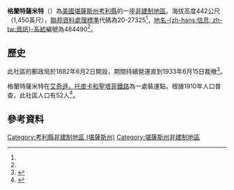 {{noteTA
|1=zh-hans:县;zh-hk:縣;zh-tw:郡;
}}
{{Infobox settlement
|official_name = 格蘭特薩米特
|native_name = Grand Summit
|settlement_type = [[非建制地區|非建制地區]] 
|nickname = 
|motto =
|pushpin_map=USA Kansas
|coordinates_region = US-KS
|subdivision_type = [[世界政區索引|國家]]
|subdivision_name = [[美国|美国]]
|subdivision_type1 = [[美國行政區劃|州]]
|subdivision_name1 = [[堪薩斯州|堪薩斯州]]
|subdivision_type2 = [[堪薩斯州行政區劃|縣]]
|subdivision_name2 = [[考利縣_(堪薩斯州)|考利縣]]
|unit_pref  =  
|population_as_of = 
|population_footnotes = 
|population_total = 
|population_density_km2 = 
|timezone = [[北美中部时区|CST]]
|utc_offset = -6
|timezone_DST = CDT
|utc_offset_DST = -5
|elevation_footnotes = 
|elevation_m = 442
|elevation_ft = 1450
|latd = 37|latm = 22|lats = 05|latNS = N
|longd = 96|longm = 32|longs = 48|longEW = W
|coordinates_display=%
|area_code = [[電話區號620|620]]
|blank_name = [[聯邦資料處理標準|FIPS代碼]]
|blank_info = 20-27325<ref name="gnis"/>
|blank1_name = [[地名信息系统|GNIS編號]]
|blank1_info = 484490<ref name=gnis>{{GNIS|484490|name=Grand Summit, Kansas}}</ref>
|website = 
}}

'''格蘭特薩米特'''（{{lang|en|'''Grand Summit'''}}）為[[美國|美國]][[堪薩斯州|堪薩斯州]][[考利縣_(堪薩斯州)|考利縣]]的一座[[非建制地區|非建制地區]]。海拔高度442公尺（1,450英尺），[[聯邦資料處理標準|聯邦資料處理標準]]代碼為20-27325<ref name="gnis"/>，[[地名信息系统|地名-{zh-hans:信息; zh-tw:資訊}-系統]]編號為484490<ref name=gnis/>。

==歷史==
此社區的郵政局於1882年6月2日開設，期間持續營運直到1933年6月15日裁撤<ref>{{cite web|url=http://www.kshs.org/geog/geog_postoffices/search/county:CL |title=Kansas Post Offices, 1828-1961 (archived) |publisher=Kansas Historical Society |accessdate=6 June 2014 |deadurl=yes |archiveurl=https://web.archive.org/web/20131009131700/http://www.kshs.org/geog/geog_postoffices/search/county:CL |archivedate=October 9, 2013 }}</ref>。

格蘭特薩米特在[[艾奇遜，托皮卡和聖塔菲鐵路|艾奇遜，托皮卡和聖塔菲鐵路]]為一處裝運點。根據1910年人口普查，此社區人口有52人<ref>{{cite book | url=http://books.google.com/books?id=o8X5krq3fP8C&pg=PA774#v=onepage&q&f=false | title=Kansas: A Cyclopedia of State History, Embracing Events, Institutions, Industries, Counties, Cities, Towns, Prominent Persons, Etc. | publisher=Standard Publishing Company | author=Blackmar, Frank Wilson | year=1912 | pages=774 | access-date=2016-05-22 | archive-date=2014-07-01 | archive-url=https://web.archive.org/web/20140701161048/http://books.google.com/books?id=o8X5krq3fP8C&pg=PA774#v=onepage&q&f=false | dead-url=no }}</ref>。

==參考資料==
{{Reflist}}

{{考利縣 (堪薩斯州)}}

{{DEFAULTSORT:Grand Summit}}
[[Category:考利縣非建制地區_(堪薩斯州)|Category:考利縣非建制地區 (堪薩斯州)]]
[[Category:堪薩斯州非建制地區|Category:堪薩斯州非建制地區]]

{{CowleyCountyKS-geo-stub}}